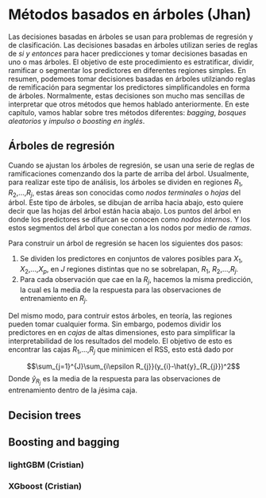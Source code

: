 # Métodos basados en árboles (Jhan)

Las decisiones basadas en árboles se usan para problemas de regresión y de clasificación. Las decisiones basadas en árboles utilizan series de reglas de *si y entonces* para hacer  predicciones y tomar decisiones basadas en uno o mas árboles. El objetivo de este procedimiento es estratificar, dividir, ramificar o segmentar los predictores en diferentes regiones simples. En resumen, podemoes tomar decisiones basadas en árboles utilziando reglas de remificación para segmentar los predictores simplificandoles en forma de árboles. Normalmente, estas decisiones son mucho mas sencillas de interpretar que otros métodos que hemos hablado anteriormente. En este capítulo, vamos hablar sobre tres métodos diferentes: *bagging*, *bosques aleatorios* y *impulso o boosting en inglés*. 

## Árboles de regresión

Cuando se ajustan los árboles de regresión, se usan una serie de reglas de ramificaciones comenzando dos la parte de arriba del árbol. Usualmente, para realizar este tipo de análisis, los árboles se dividen en regiones $R_{1}$, $R_{2}$,...,$R_{j}$, estas áreas son conocidas como *nodos terminales* o *hojas* del árbol. Este tipo de árboles, se dibujan de arriba hacia abajo, esto quiere decir que las hojas del árbol están hacia abajo. Los puntos del árbol en donde los predictores se difurcan se conocen como *nodos internos*. Y los estos segmentos del árbol que conectan a los nodos por medio de *ramas*.

Para construir un árbol de regresión se hacen los siguientes dos pasos:

1) Se dividen los predictores en conjuntos de valores posibles para $X_{1}$, $X_{2}$,...,$X_{p}$, en *J* regiones distintas que no se sobrelapan, $R_{1}$, $R_{2}$,...,$R_{j}$.
2) Para cada observación que cae en la $R_{j}$, hacemos la misma predicción, la cual es la media de la respuesta para las observaciones de entrenamiento en $R_{j}$.

Del mismo modo, para contruir estos árboles, en teoría, las regiones pueden tomar cualquier forma. Sin embargo, podemos dividir los predictores en en *cajas* de altas dimensiones, esto para simplificar la interpretabilidad de los resultados del modelo.  El objetivo de esto es encontrar las cajas $R_{1}$,...,$R_{j}$ que minimicen el RSS, esto está dado por

$$\sum_{j=1}^{J}\sum_{i\epsilon R_{j}}(y_{i}-\hat{y}_{R_{j}})^2$$
Donde $\hat{y}_{R_{j}}$ es la media de la respuesta para las observaciones de entrenamiento dentro de la *j*ésima caja.


## Decision trees
## Boosting and bagging

### lightGBM (Cristian)

### XGboost (Cristian)